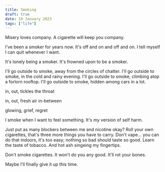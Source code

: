 ```yaml
---
title: Smoking
draft: true
date: 18 January 2023
tags: ["life"]
---
```


Misery loves company.
A cigarette will keep you company.

I've been a smoker for years now.
It's off and on and off and on.
I tell myself I can quit whenever I want.

It's lonely being a smoker.
It's frowned upon to be a smoker.

I'll go outside to smoke, away from the circles of chatter.
I'll go outside to smoke, in the cold and rainy evening.
I'll go outside to smoke, climbing atop a forlorn rooftop.
I'll go outside to smoke, hidden among cars in a lot.

in, out, tickles the throat

in, out, fresh air in-between

glowing, grief, regret

I smoke when I want to feel something.
It's my version of self harm.

Just put as many blockers between me and nicotine okay?
Roll your own cigarettes, that's three more things you have to carry.
Don't vape... you can do that indoors, it's too easy; nothing so bad should taste so good.
Learn the taste of tobacco.
And hot ash singeing my fingertips.

Don't smoke cigarettes.
It won't do you any good.
It'll rot your bones.

Maybe I'll finally give it up this time.
